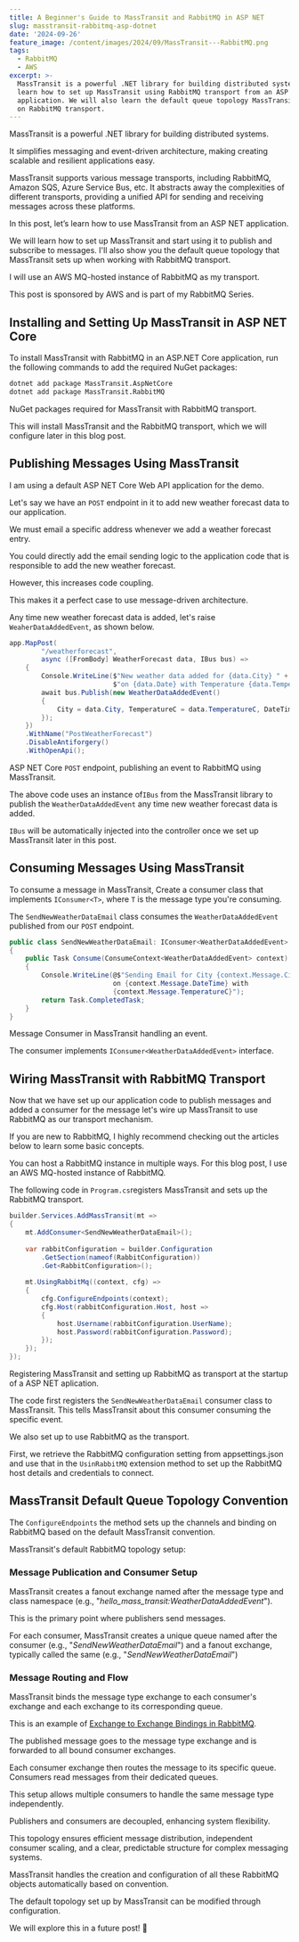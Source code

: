 ```yaml
---
title: A Beginner's Guide to MassTransit and RabbitMQ in ASP NET
slug: masstransit-rabbitmq-asp-dotnet
date: '2024-09-26'
feature_image: /content/images/2024/09/MassTransit---RabbitMQ.png
tags:
  - RabbitMQ
  - AWS
excerpt: >-
  MassTransit is a powerful .NET library for building distributed systems. Let's
  learn how to set up MassTransit using RabbitMQ transport from an ASP NET
  application. We will also learn the default queue topology MassTransit sets up
  on RabbitMQ transport.
---
```

MassTransit is a powerful .NET library for building distributed systems.

It simplifies messaging and event-driven architecture, making creating scalable and resilient applications easy.

<EmbedCard src="https://www.youtube.com/embed/0EXA9Vh7Iuw?feature=oembed" title="MassTransit - Getting Started | RabbitMQ | .NET" />

MassTransit supports various message transports, including RabbitMQ, Amazon SQS, Azure Service Bus, etc. It abstracts away the complexities of different transports, providing a unified API for sending and receiving messages across these platforms.

In this post, let’s learn how to use MassTransit from an ASP NET application.

We will learn how to set up MassTransit and start using it to publish and subscribe to messages. I'll also show you the default queue topology that MassTransit sets up when working with RabbitMQ transport.

I will use an AWS MQ-hosted instance of RabbitMQ as my transport.

This post is sponsored by AWS and is part of my RabbitMQ Series.

## Installing and Setting Up MassTransit in ASP NET Core

To install MassTransit with RabbitMQ in an ASP.NET Core application, run the following commands to add the required NuGet packages:

```bash
dotnet add package MassTransit.AspNetCore
dotnet add package MassTransit.RabbitMQ

```

NuGet packages required for MassTransit with RabbitMQ transport.

This will install MassTransit and the RabbitMQ transport, which we will configure later in this blog post.

## Publishing Messages Using MassTransit

I am using a default ASP NET Core Web API application for the demo.

Let's say we have an `POST` endpoint in it to add new weather forecast data to our application.

We must email a specific address whenever we add a weather forecast entry.

You could directly add the email sending logic to the application code that is responsible to add the new weather forecast.

However, this increases code coupling.

This makes it a perfect case to use message-driven architecture.

<EmbedCard src="https://www.youtube.com/embed/videoseries?list=PL59L9XrzUa-ku74pfBcy4f3tigwfzGUrG" />

Any time new weather forecast data is added, let's raise `WeaherDataAddedEvent`, as shown below.

```csharp
app.MapPost(
        "/weatherforecast", 
        async ([FromBody] WeatherForecast data, IBus bus) =>
    {
        Console.WriteLine($"New weather data added for {data.City} " +
                          $"on {data.Date} with Temperature {data.TemperatureC}");
        await bus.Publish(new WeatherDataAddedEvent()
        {
            City = data.City, TemperatureC = data.TemperatureC, DateTime = data.Date
        });
    })
    .WithName("PostWeatherForecast")
    .DisableAntiforgery()
    .WithOpenApi();
```

ASP NET Core `POST` endpoint, publishing an event to RabbitMQ using MassTransit.

The above code uses an instance of`IBus` from the MassTransit library to publish the `WeatherDataAddedEvent` any time new weather forecast data is added.

`IBus` will be automatically injected into the controller once we set up MassTransit later in this post.

## Consuming Messages Using MassTransit

To consume a message in MassTransit, Create a consumer class that implements `IConsumer<T>`, where `T` is the message type you're consuming.

The `SendNewWeatherDataEmail` class consumes the `WeatherDataAddedEvent` published from our `POST` endpoint.

```csharp
public class SendNewWeatherDataEmail: IConsumer<WeatherDataAddedEvent>
{
    public Task Consume(ConsumeContext<WeatherDataAddedEvent> context)
    {
        Console.WriteLine(@$"Sending Email for City {context.Message.City} 
                          on {context.Message.DateTime} with 
                          {context.Message.TemperatureC}");
        return Task.CompletedTask;
    }
}
```

Message Consumer in MassTransit handling an event.

The consumer implements `IConsumer<WeatherDataAddedEvent>` interface.

## Wiring MassTransit with RabbitMQ Transport

Now that we have set up our application code to publish messages and added a consumer for the message let's wire up MassTransit to use RabbitMQ as our transport mechanism.

If you are new to RabbitMQ, I highly recommend checking out the articles below to learn some basic concepts.

<BookmarkCard href="/blog/tag/rabbitmq/" title="RabbitMQ - Rahul Nath" description="RabbitMQ is a powerful open-source message broker facilitating communication between systems or applications. Let’s learn how to get started using RabbitMQ on Amazon MQ from .NET application." icon="/content/images/size/w256h256/2022/10/logo-512x512.png" />

You can host a RabbitMQ instance in multiple ways. For this blog post, I use an AWS MQ-hosted instance of RabbitMQ.

<ImageCard src="/content/images/2024/08/image-27.png" alt="Creating an AWS MQ hosted instance of RabbitMQ." caption="Creating an AWS MQ hosted instance of RabbitMQ." />

The following code in `Program.cs`registers MassTransit and sets up the RabbitMQ transport.

```csharp
builder.Services.AddMassTransit(mt =>
{
    mt.AddConsumer<SendNewWeatherDataEmail>();
    
    var rabbitConfiguration = builder.Configuration
        .GetSection(nameof(RabbitConfiguration))
        .Get<RabbitConfiguration>();
    
    mt.UsingRabbitMq((context, cfg) =>
    {
        cfg.ConfigureEndpoints(context);
        cfg.Host(rabbitConfiguration.Host, host =>
        {
            host.Username(rabbitConfiguration.UserName);
            host.Password(rabbitConfiguration.Password);
        });
    });
});
```

Registering MassTransit and setting up RabbitMQ as transport at the startup of a ASP NET aplication.

The code first registers the `SendNewWeatherDataEmail` consumer class to MassTransit. This tells MassTransit about this consumer consuming the specific event.

We also set up to use RabbitMQ as the transport.

First, we retrieve the RabbitMQ configuration setting from appsettings.json and use that in the `UsinRabbitMQ` extension method to set up the RabbitMQ host details and credentials to connect.

## MassTransit Default Queue Topology Convention

The `ConfigureEndpoints` the method sets up the channels and binding on RabbitMQ based on the default MassTransit convention.

<ImageCard src="/content/images/2024/09/MassTransit-RabbitMQ-Queue-Topology.png" alt="Defauilt MassTransit Queue Topology for RabbitMQ." caption="Defauilt MassTransit Queue Topology for RabbitMQ." />

MassTransit's default RabbitMQ topology setup:

### Message Publication and Consumer Setup

MassTransit creates a fanout exchange named after the message type and class namespace (e.g., "_hello\_mass\_transit:WeatherDataAddedEvent_").  
  
This is the primary point where publishers send messages.  
  
For each consumer, MassTransit creates a unique queue named after the consumer (e.g., "_SendNewWeatherDataEmail_") and a fanout exchange, typically called the same (e.g., "_SendNewWeatherDataEmail_")

<ImageCard src="/content/images/2024/09/image-5.png" alt="The different Exchanges setup by default based on the default MassTransit conventions." caption="The different Exchanges setup by default based on the default MassTransit conventions." />

### **Message Routing and Flow**

MassTransit binds the message type exchange to each consumer's exchange and each exchange to its corresponding queue.  
  
This is an example of [Exchange to Exchange Bindings in RabbitMQ](https://www.rabbitmq.com/docs/e2e).

<ImageCard src="/content/images/2024/09/image-6.png" alt="RabbitMQ Routing set up by MassTransit from the message publish exchange to each of the Consumers. This is an Exchange-to-Exchange binding." caption="RabbitMQ Routing set up by MassTransit from the message publish exchange to each of the Consumers. This is an Exchange-to-Exchange binding." />

The published message goes to the message type exchange and is forwarded to all bound consumer exchanges.  
  
Each consumer exchange then routes the message to its specific queue. Consumers read messages from their dedicated queues.

<ImageCard src="/content/images/2024/09/image-7.png" alt="RabbitMQ Queues set up by MassTransit for each consumer." caption="RabbitMQ Queues set up by MassTransit for each consumer." />

This setup allows multiple consumers to handle the same message type independently.

Publishers and consumers are decoupled, enhancing system flexibility.

This topology ensures efficient message distribution, independent consumer scaling, and a clear, predictable structure for complex messaging systems.

MassTransit handles the creation and configuration of all these RabbitMQ objects automatically based on convention.

The default topology set up by MassTransit can be modified through configuration.

We will explore this in a future post! 👋
